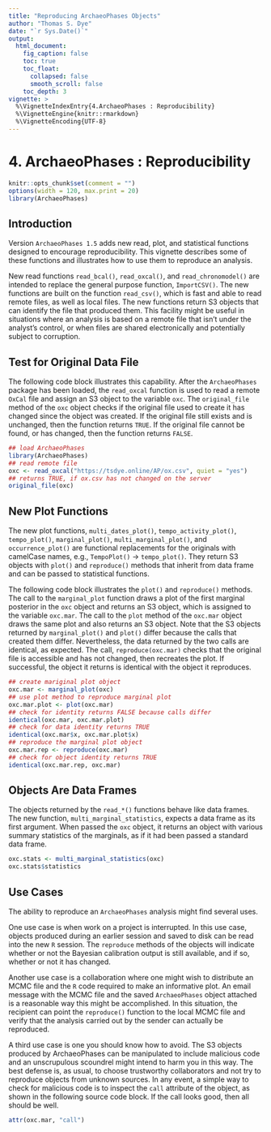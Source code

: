 ```yaml
---
title: "Reproducing ArchaeoPhases Objects"
author: "Thomas S. Dye"
date: "`r Sys.Date()`"
output:
  html_document:
    fig_caption: false
    toc: true
    toc_float:
      collapsed: false
      smooth_scroll: false
    toc_depth: 3
vignette: >
  %\VignetteIndexEntry{4.ArchaeoPhases : Reproducibility}
  %\VignetteEngine{knitr::rmarkdown}
  %\VignetteEncoding{UTF-8}
---
```

4. ArchaeoPhases : Reproducibility
===============

```r
knitr::opts_chunk$set(comment = "")
options(width = 120, max.print = 20)
library(ArchaeoPhases)

```

## Introduction

Version `ArchaeoPhases 1.5` adds new read, plot, and statistical functions
designed to encourage reproducibility.  This vignette describes some of these
functions and illustrates how to use them to reproduce an analysis.

New read functions `read_bcal()`, `read_oxcal()`, and `read_chronomodel()` are
intended to replace the general purpose function, `ImportCSV()`. The new
functions are built on the function `read_csv()`, which is fast and able to read
remote files, as well as local files. The new functions return S3 objects that
can identify the file that produced them. This facility might be useful in
situations where an analysis is based on a remote file that isn't under the
analyst's control, or when files are shared electronically and potentially
subject to corruption.

## Test for Original Data File

The following code block illustrates this capability. After the `ArchaeoPhases`
package has been loaded, the `read_oxcal` function is used to read a
remote `OxCal` file and assign an S3 object to the variable `oxc`. The
`original_file` method of the `oxc` object checks
if the original file used to create it has changed since the
object was created. If the original file still exists and is unchanged, then
the function returns `TRUE`. If the original file cannot be found, or has
changed, then the function returns `FALSE`.

```r
## load ArchaeoPhases
library(ArchaeoPhases)
## read remote file
oxc <- read_oxcal("https://tsdye.online/AP/ox.csv", quiet = "yes")
## returns TRUE, if ox.csv has not changed on the server
original_file(oxc)
```

## New Plot Functions

The new plot functions, `multi_dates_plot()`, `tempo_activity_plot()`,
`tempo_plot()`, `marginal_plot()`, `multi_marginal_plot()`, and
`occurrence_plot()` are functional replacements for the originals with camelCase
names, e.g., `TempoPlot()` -> `tempo_plot()`. They return S3 objects with
`plot()` and `reproduce()` methods that inherit from data frame and can be
passed to statistical functions.

The following code block illustrates the `plot()` and `reproduce()` methods. The
call to the `marginal_plot` function draws a plot of the first marginal
posterior in the `oxc` object and returns an S3 object, which is assigned to the
variable `oxc.mar`. The call to the `plot` method of the `oxc.mar` object draws
the same plot and also returns an S3 object. Note that the S3 objects returned
by `marginal_plot()` and `plot()` differ because the calls that created them
differ. Nevertheless, the data returned by the two calls are identical, as
expected. The call, `reproduce(oxc.mar)` checks that the original file is
accessible and has not changed, then recreates the plot. If successful, the
object it returns is identical with the object it reproduces.

```r
## create mariginal plot object
oxc.mar <- marginal_plot(oxc)
## use plot method to reproduce marginal plot
oxc.mar.plot <- plot(oxc.mar)
## check for identity returns FALSE because calls differ
identical(oxc.mar, oxc.mar.plot)
## check for data identity returns TRUE
identical(oxc.mar$x, oxc.mar.plot$x)
## reproduce the marginal plot object
oxc.mar.rep <- reproduce(oxc.mar)
## check for object identity returns TRUE
identical(oxc.mar.rep, oxc.mar)
```

## Objects Are Data Frames

The objects returned by the `read_*()` functions behave like data frames.  The
new function, `multi_marginal_statistics`, expects a data frame as its first
argument.  When passed the `oxc` object, it returns an object with various
summary statistics of the marginals, as if it had been passed a standard data
frame.

```r
oxc.stats <- multi_marginal_statistics(oxc)
oxc.stats$statistics
```

## Use Cases

The ability to reproduce an `ArchaeoPhases` analysis might find several uses.

One use case is when work on a project is interrupted. In this use case, objects
produced during an earlier session and saved to disk can be read into the new
`R` session. The `reproduce` methods of the objects will indicate whether or not
the Bayesian calibration output is still available, and if so, whether or not it
has changed.

Another use case is a collaboration where one might wish to distribute an MCMC
file and the `R` code required to make an informative plot. An email message
with the MCMC file and the saved `ArchaeoPhases` object attached is a reasonable
way this might be accomplished. In this situation, the recipient can point the
`reproduce()` function to the local MCMC file and verify that the analysis
carried out by the sender can actually be reproduced.

A third use case is one you should know how to avoid. The S3 objects produced by
ArchaeoPhases can be manipulated to include malicious code and an unscrupulous
scoundrel might intend to harm you in this way. The best defense is, as usual,
to choose trustworthy collaborators and not try to reproduce objects from
unknown sources. In any event, a simple way to check for malicious code is to
inspect the `call` attribute of the object, as shown in the following source
code block.  If the call looks good, then all should be well.

```r
attr(oxc.mar, "call")
```
